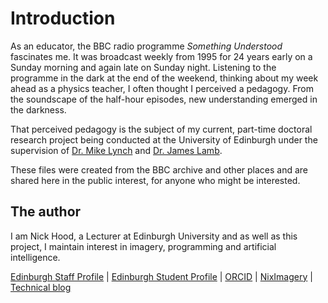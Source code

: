# Introduction {.unnumbered}

As an educator, the BBC radio programme *Something Understood* fascinates me. It was broadcast weekly from 1995 for 24 years early on a Sunday morning and again late on Sunday night. Listening to the programme in the dark at the end of the weekend, thinking about my week ahead as a physics teacher, I often thought I perceived a pedagogy. From the soundscape of the half-hour episodes, new understanding emerged in the darkness. 

That perceived pedagogy is the subject of my current, part-time doctoral research project being conducted at the University of Edinburgh under the supervision of [Dr. Mike Lynch](https://www.ed.ac.uk/profile/michael-lynch) and [Dr. James Lamb](https://www.ed.ac.uk/profile/james-lamb).

These files were created from the BBC archive and other places and are shared here in the public interest, for anyone who might be interested.

## The author {-}

I am Nick Hood, a Lecturer at Edinburgh University and as well as this project, I maintain interest in imagery, programming and artificial intelligence. 

[Edinburgh Staff Profile](https://www.ed.ac.uk/profile/nick-hood) | 
[Edinburgh Student Profile](https://www.ed.ac.uk/profile/nick-hood-student) | 
[ORCID](https://orcid.org/0000-0001-7891-9736) | 
[NixImagery](https://niximagery.com/) | 
[Technical blog](https://cullaloe.com/)
